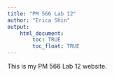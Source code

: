 ```yaml
---
title: "PM 566 Lab 12"
author: "Erica Shin"
output: 
    html_document:
        toc: TRUE
        toc_float: TRUE
---
```


This is my PM 566 Lab 12 website.
